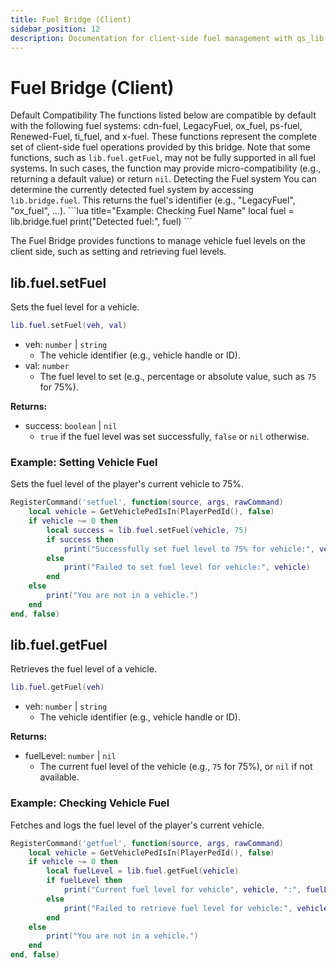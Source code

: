 ```yaml
---
title: Fuel Bridge (Client)
sidebar_position: 12
description: Documentation for client-side fuel management with qs_lib.
---
```



# Fuel Bridge (Client)

<Alert variant="info" className="mb-4">
  <AlertTitle>Default Compatibility</AlertTitle>
  <AlertDescription>
    The functions listed below are compatible by default with the following fuel systems: cdn-fuel, LegacyFuel, ox_fuel, ps-fuel, Renewed-Fuel, ti_fuel, and x-fuel. These functions represent the complete set of client-side fuel operations provided by this bridge. Note that some functions, such as <code>lib.fuel.getFuel</code>, may not be fully supported in all fuel systems. In such cases, the function may provide micro-compatibility (e.g., returning a default value) or return <code>nil</code>.
  </AlertDescription>
</Alert>

<Alert variant="info" className="mb-4">
  <AlertTitle>Detecting the Fuel system</AlertTitle>
  <AlertDescription>
    You can determine the currently detected fuel system by accessing <code>lib.bridge.fuel</code>. This returns the fuel's identifier (e.g., "LegacyFuel", "ox_fuel", ...).
    ```lua title="Example: Checking Fuel Name"
    local fuel = lib.bridge.fuel
    print("Detected fuel:", fuel)
    ```
  </AlertDescription>
</Alert>

The Fuel Bridge provides functions to manage vehicle fuel levels on the client side, such as setting and retrieving fuel levels.

## lib.fuel.setFuel

Sets the fuel level for a vehicle.

```lua
lib.fuel.setFuel(veh, val)
```

- veh: `number` | `string`
  - The vehicle identifier (e.g., vehicle handle or ID).
- val: `number`
  - The fuel level to set (e.g., percentage or absolute value, such as `75` for 75%).

**Returns:**

- success: `boolean` | `nil`
  - `true` if the fuel level was set successfully, `false` or `nil` otherwise.

### Example: Setting Vehicle Fuel

Sets the fuel level of the player's current vehicle to 75%.

```lua title="Client: Setting Vehicle Fuel"
RegisterCommand('setfuel', function(source, args, rawCommand)
    local vehicle = GetVehiclePedIsIn(PlayerPedId(), false)
    if vehicle ~= 0 then
        local success = lib.fuel.setFuel(vehicle, 75)
        if success then
            print("Successfully set fuel level to 75% for vehicle:", vehicle)
        else
            print("Failed to set fuel level for vehicle:", vehicle)
        end
    else
        print("You are not in a vehicle.")
    end
end, false)
```

## lib.fuel.getFuel

Retrieves the fuel level of a vehicle.

```lua
lib.fuel.getFuel(veh)
```

- veh: `number` | `string`
  - The vehicle identifier (e.g., vehicle handle or ID).

**Returns:**

- fuelLevel: `number` | `nil`
  - The current fuel level of the vehicle (e.g., `75` for 75%), or `nil` if not available.

### Example: Checking Vehicle Fuel

Fetches and logs the fuel level of the player's current vehicle.

```lua title="Client: Checking Vehicle Fuel"
RegisterCommand('getfuel', function(source, args, rawCommand)
    local vehicle = GetVehiclePedIsIn(PlayerPedId(), false)
    if vehicle ~= 0 then
        local fuelLevel = lib.fuel.getFuel(vehicle)
        if fuelLevel then
            print("Current fuel level for vehicle", vehicle, ":", fuelLevel, "%")
        else
            print("Failed to retrieve fuel level for vehicle:", vehicle)
        end
    else
        print("You are not in a vehicle.")
    end
end, false)
```